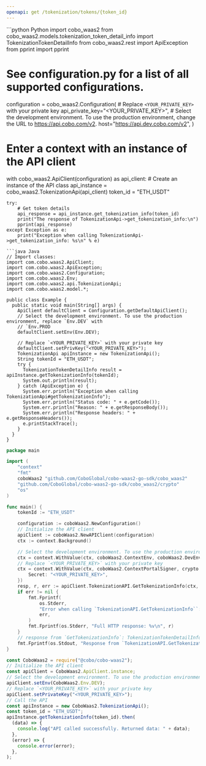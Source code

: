 ```yaml
---
openapi: get /tokenization/tokens/{token_id}
---
```


<RequestExample>
```python Python
import cobo_waas2
from cobo_waas2.models.tokenization_token_detail_info import TokenizationTokenDetailInfo
from cobo_waas2.rest import ApiException
from pprint import pprint

# See configuration.py for a list of all supported configurations.
configuration = cobo_waas2.Configuration(
    # Replace `<YOUR_PRIVATE_KEY>` with your private key
    api_private_key="<YOUR_PRIVATE_KEY>",
    # Select the development environment. To use the production environment, change the URL to https://api.cobo.com/v2.
    host="https://api.dev.cobo.com/v2",
)
# Enter a context with an instance of the API client
with cobo_waas2.ApiClient(configuration) as api_client:
    # Create an instance of the API class
    api_instance = cobo_waas2.TokenizationApi(api_client)
    token_id = "ETH_USDT"

    try:
        # Get token details
        api_response = api_instance.get_tokenization_info(token_id)
        print("The response of TokenizationApi->get_tokenization_info:\n")
        pprint(api_response)
    except Exception as e:
        print("Exception when calling TokenizationApi->get_tokenization_info: %s\n" % e)

```
```java Java
// Import classes:
import com.cobo.waas2.ApiClient;
import com.cobo.waas2.ApiException;
import com.cobo.waas2.Configuration;
import com.cobo.waas2.Env;
import com.cobo.waas2.api.TokenizationApi;
import com.cobo.waas2.model.*;

public class Example {
  public static void main(String[] args) {
    ApiClient defaultClient = Configuration.getDefaultApiClient();
    // Select the development environment. To use the production environment, replace `Env.DEV` with
    // `Env.PROD
    defaultClient.setEnv(Env.DEV);

    // Replace `<YOUR_PRIVATE_KEY>` with your private key
    defaultClient.setPrivKey("<YOUR_PRIVATE_KEY>");
    TokenizationApi apiInstance = new TokenizationApi();
    String tokenId = "ETH_USDT";
    try {
      TokenizationTokenDetailInfo result = apiInstance.getTokenizationInfo(tokenId);
      System.out.println(result);
    } catch (ApiException e) {
      System.err.println("Exception when calling TokenizationApi#getTokenizationInfo");
      System.err.println("Status code: " + e.getCode());
      System.err.println("Reason: " + e.getResponseBody());
      System.err.println("Response headers: " + e.getResponseHeaders());
      e.printStackTrace();
    }
  }
}

```
```go Go
package main

import (
	"context"
	"fmt"
	coboWaas2 "github.com/CoboGlobal/cobo-waas2-go-sdk/cobo_waas2"
	"github.com/CoboGlobal/cobo-waas2-go-sdk/cobo_waas2/crypto"
	"os"
)

func main() {
	tokenId := "ETH_USDT"

	configuration := coboWaas2.NewConfiguration()
	// Initialize the API client
	apiClient := coboWaas2.NewAPIClient(configuration)
	ctx := context.Background()

	// Select the development environment. To use the production environment, replace coboWaas2.DevEnv with coboWaas2.ProdEnv
	ctx = context.WithValue(ctx, coboWaas2.ContextEnv, coboWaas2.DevEnv)
	// Replace `<YOUR_PRIVATE_KEY>` with your private key
	ctx = context.WithValue(ctx, coboWaas2.ContextPortalSigner, crypto.Ed25519Signer{
		Secret: "<YOUR_PRIVATE_KEY>",
	})
	resp, r, err := apiClient.TokenizationAPI.GetTokenizationInfo(ctx, tokenId).Execute()
	if err != nil {
		fmt.Fprintf(
			os.Stderr,
			"Error when calling `TokenizationAPI.GetTokenizationInfo``: %v\n",
			err,
		)
		fmt.Fprintf(os.Stderr, "Full HTTP response: %v\n", r)
	}
	// response from `GetTokenizationInfo`: TokenizationTokenDetailInfo
	fmt.Fprintf(os.Stdout, "Response from `TokenizationAPI.GetTokenizationInfo`: %v\n", resp)
}

```
```javascript JavaScript
const CoboWaas2 = require("@cobo/cobo-waas2");
// Initialize the API client
const apiClient = CoboWaas2.ApiClient.instance;
// Select the development environment. To use the production environment, replace `Env.DEV` with `Env.PROD`
apiClient.setEnv(CoboWaas2.Env.DEV);
// Replace `<YOUR_PRIVATE_KEY>` with your private key
apiClient.setPrivateKey("<YOUR_PRIVATE_KEY>");
// Call the API
const apiInstance = new CoboWaas2.TokenizationApi();
const token_id = "ETH_USDT";
apiInstance.getTokenizationInfo(token_id).then(
  (data) => {
    console.log("API called successfully. Returned data: " + data);
  },
  (error) => {
    console.error(error);
  },
);

```
</RequestExample>